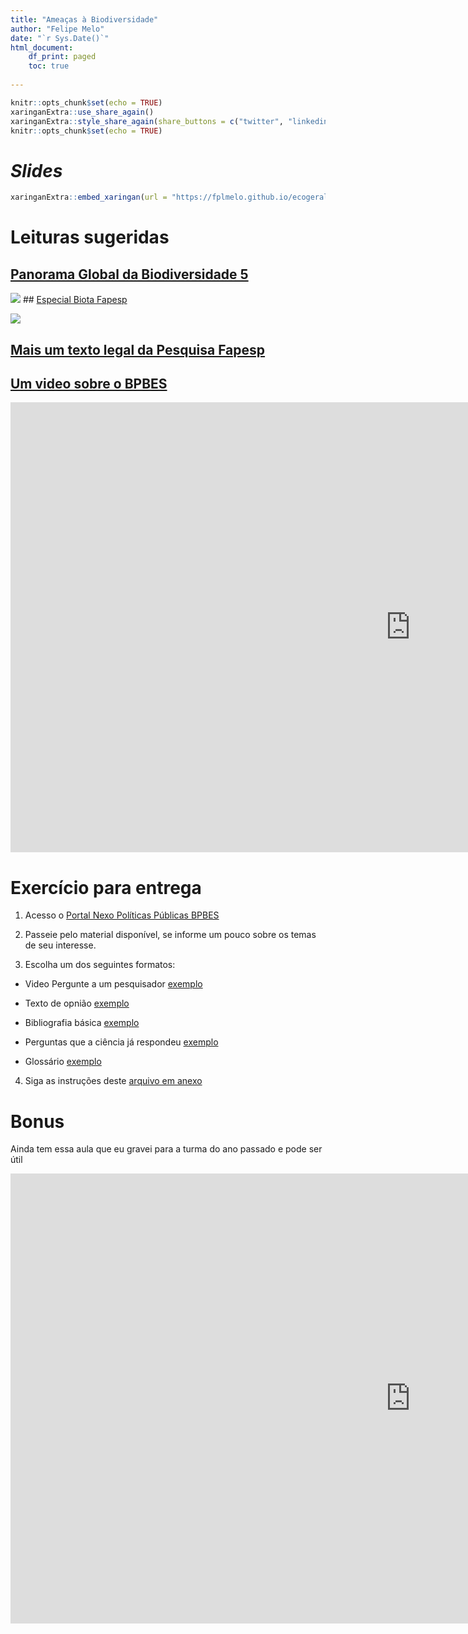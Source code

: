 ```yaml
---
title: "Ameaças à Biodiversidade"
author: "Felipe Melo"
date: "`r Sys.Date()`"
html_document:
    df_print: paged
    toc: true
    
---
```


```r
knitr::opts_chunk$set(echo = TRUE)
xaringanExtra::use_share_again()
xaringanExtra::style_share_again(share_buttons = c("twitter", "linkedin", "pocket"))
knitr::opts_chunk$set(echo = TRUE)
```

# *Slides* 

```r
xaringanExtra::embed_xaringan(url = "https://fplmelo.github.io/ecogeral2/slides/aula3_ameaças.html#1", ratio = "16:9")

```

# Leituras sugeridas

## [Panorama Global da Biodiversidade 5](https://www.unep.org/pt-br/resources/relatorios/panorama-da-biodiversidade-global-gbo-5)

![](https://www.ramsar.org/sites/default/files/pictures/news/gbo5-card2_0.png)
## [Especial Biota Fapesp](https://revistapesquisa.fapesp.br/entre-desafios-conceitos-e-ameacas/)

![](https://revistapesquisa.fapesp.br/wp-content/uploads/2013/03/050-055_Biota_205-1gde.jpg)


## [Mais um texto legal da Pesquisa Fapesp](https://revistapesquisa.fapesp.br/perda-de-biodiversidade-ameaca-bem-estar-das-geracoes-atuais-e-futuras/)


## [Um video sobre o BPBES](https://www.youtube.com/watch?v=QeFMZuyUSEs)


<iframe width="1280" height="720" src="https://www.youtube.com/embed/QeFMZuyUSEs" title="YouTube video player" frameborder="0" allow="accelerometer; autoplay; clipboard-write; encrypted-media; gyroscope; picture-in-picture" allowfullscreen></iframe>


# Exercício para entrega

1) Acesso o [Portal Nexo Políticas Públicas BPBES](https://pp.nexojornal.com.br/parceiros/BPBES/)

2) Passeie pelo material disponível, se informe um pouco sobre os temas de seu interesse.

3) Escolha um dos seguintes formatos:


- Video Pergunte a um pesquisador [exemplo](https://pp.nexojornal.com.br/pergunte-a-um-pesquisador/2020/09/01/Ra%C3%ADsa-Vieira-unidades-de-conserva%C3%A7%C3%A3o-da-natureza-no-Brasil)

- Texto de opnião [exemplo](https://pp.nexojornal.com.br/opiniao/2021/Sustentabilidade-demanda-di%C3%A1logo-e-n%C3%A3o-remendos)

- Bibliografia básica [exemplo](https://pp.nexojornal.com.br/bibliografia-basica/2020/Amaz%C3%B4nia-e-queimadas)

- Perguntas que a ciência já respondeu [exemplo](https://pp.nexojornal.com.br/perguntas-que-a-ciencia-ja-respondeu/2020/As-dimens%C3%B5es-da-%C3%A1gua-e-dos-ambientes-aqu%C3%A1ticos)

- Glossário [exemplo](https://pp.nexojornal.com.br/glossario/Biodiversidade-e-servi%C3%A7os-ecossist%C3%AAmicos)

4) Siga as instruções deste [arquivo em anexo](https://fplmelo.github.io/ecogeral2/data/roteiros.docx)

# Bonus

Ainda tem essa aula que eu gravei para a turma do ano passado e pode ser útil

<iframe width="1280" height="720" src="https://www.youtube.com/embed/pxyIqDbljKc" title="YouTube video player" frameborder="0" allow="accelerometer; autoplay; clipboard-write; encrypted-media; gyroscope; picture-in-picture" allowfullscreen></iframe>



